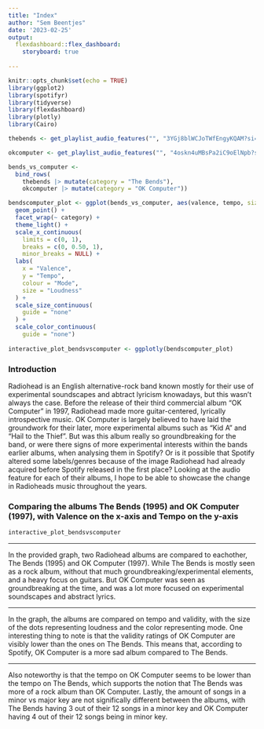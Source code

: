 ---
title: "Index"
author: "Sem Beentjes"
date: '2023-02-25'
output: 
  flexdashboard::flex_dashboard:
    storyboard: true
    
---
    
```{r setup, include=FALSE}
knitr::opts_chunk$set(echo = TRUE)
library(ggplot2)
library(spotifyr)
library(tidyverse)
library(flexdashboard)
library(plotly)
library(Cairo)

thebends <- get_playlist_audio_features("", "3YGj8blWCJoTWfEngyKQAM?si=9752c01ddc294055")

okcomputer <- get_playlist_audio_features("", "4oskn4uMBsPa2iC9oElNpb?si=1a03352822d140ac")

bends_vs_computer <-
  bind_rows(
    thebends |> mutate(category = "The Bends"),
    okcomputer |> mutate(category = "OK Computer"))

bendscomputer_plot <- ggplot(bends_vs_computer, aes(valence, tempo, size = loudness, color = mode)) +
  geom_point() +
  facet_wrap(~ category) +
  theme_light() +
  scale_x_continuous(
    limits = c(0, 1),
    breaks = c(0, 0.50, 1),
    minor_breaks = NULL) +
  labs(
    x = "Valence",
    y = "Tempo",
    colour = "Mode",
    size = "Loudness"
  ) +
  scale_size_continuous(      
    guide = "none"           
  ) +
  scale_color_continuous(
    guide = "none")
  
interactive_plot_bendsvscomputer <- ggplotly(bendscomputer_plot)

```

### Introduction

Radiohead is an English alternative-rock band known mostly for their use of experimental soundscapes and abtract lyricism knowadays, but this wasn't always the case. Before the release of their third commercial album "OK Computer" in 1997, Radiohead made more guitar-centered, lyrically introspective music. OK Computer is largely believed to have laid the groundwork for their later, more experimental albums such as "Kid A" and "Hail to the Thief". But was this album really so groundbreaking for the band, or were there signs of more experimental interests within the bands earlier albums, when analysing them in Spotify? Or is it possible that Spotify altered some labels/genres because of the image Radiohead had already acquired before Spotify released in the first place? Looking at the audio feature for each of their albums, I hope to be able to showcase the change in Radioheads music throughout the years.

### Comparing the albums The Bends (1995) and OK Computer (1997), with Valence on the x-axis and Tempo on the y-axis


```{r, echo=FALSE}

interactive_plot_bendsvscomputer

```

***

In the provided graph, two Radiohead albums are compared to eachother, The Bends (1995) and OK Computer (1997). While The Bends is mostly seen as a rock album, without that much groundbreaking/experimental elements, and a heavy focus on guitars. But OK Computer was seen as groundbreaking at the time, and was a lot more focused on experimental soundscapes and abstract lyrics. 

***

In the graph, the albums are compared on tempo and validity, with the size of the dots representing loudness and the color representing mode. One interesting thing to note is that the validity ratings of OK Computer are visibly lower than the ones on The Bends. This means that, according to Spotify, OK Computer is a more sad album compared to The Bends. 


***

Also noteworthy is that the tempo on OK Computer seems to be lower than the tempo on The Bends, which supports the notion that The Bends was more of a rock album than OK Computer. Lastly, the amount of songs in a minor vs major key are not significally different between the albums, with The Bends having 3 out of their 12 songs in a minor key and OK Computer having 4 out of their 12 songs being in minor key.
